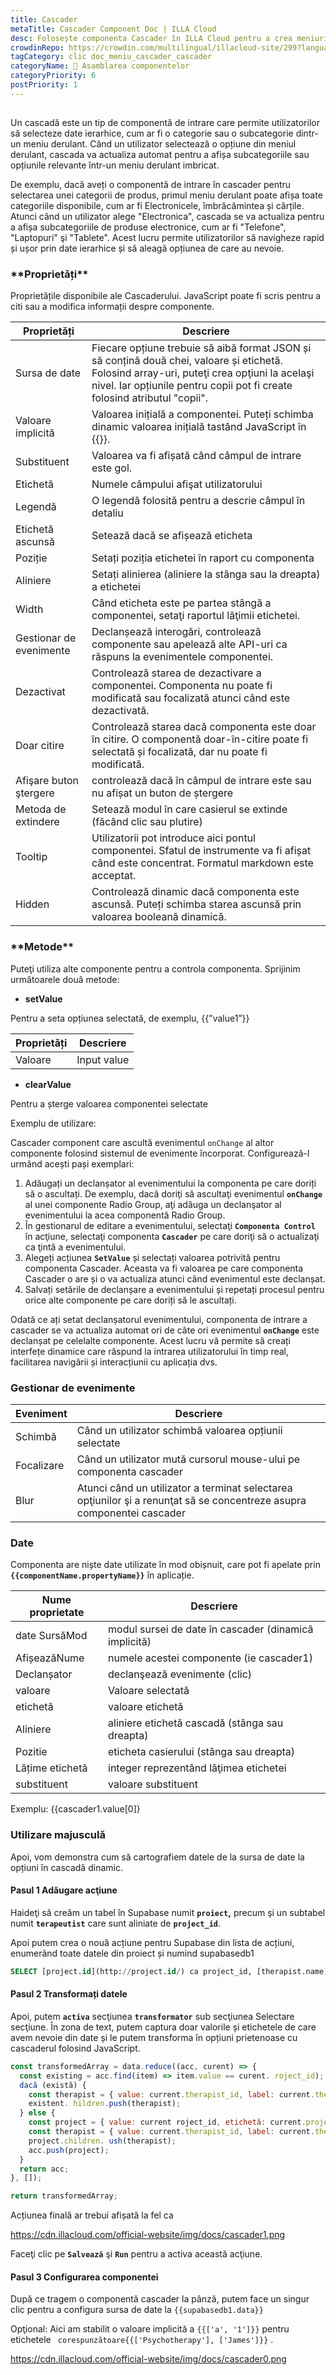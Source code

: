 ```yaml
---
title: Cascader
metaTitle: Cascader Component Doc | ILLA Cloud
desc: Folosește componenta Cascader în ILLA Cloud pentru a crea meniuri pe mai multe niveluri pentru aplicații web. Află ce este Cascader și cum să personalizezi și să controlezi opțiunile Cascader.
crowdinRepo: https://crowdin.com/multilingual/illacloud-site/299?languages=ro&filter=basic&value=0
tagCategory: clic doc_meniu_cascader_cascader
categoryName: 🧬 Asamblarea componentelor
categoryPriority: 6
postPriority: 1
---
```


## <h2 hidden>Ce este Cascader?</h2>

Un cascadă este un tip de componentă de intrare care permite utilizatorilor să selecteze date ierarhice, cum ar fi o categorie sau o subcategorie dintr-un meniu derulant. Când un utilizator selectează o opțiune din meniul derulant, cascada va actualiza automat pentru a afișa subcategoriile sau opțiunile relevante într-un meniu derulant imbricat.

De exemplu, dacă aveți o componentă de intrare în cascader pentru selectarea unei categorii de produs, primul meniu derulant poate afișa toate categoriile disponibile, cum ar fi Electronicele, îmbrăcămintea și cărțile. Atunci când un utilizator alege "Electronica", cascada se va actualiza pentru a afișa subcategoriile de produse electronice, cum ar fi "Telefone", "Laptopuri" şi "Tablete". Acest lucru permite utilizatorilor să navigheze rapid și ușor prin date ierarhice și să aleagă opțiunea de care au nevoie.

### \***\*Proprietăți\*\***

Proprietățile disponibile ale Cascaderului. JavaScript poate fi scris pentru a citi sau a modifica informații despre componente.

| Proprietăți             | Descriere                                                                                                                                                                                                                |
| ----------------------- | ------------------------------------------------------------------------------------------------------------------------------------------------------------------------------------------------------------------------ |
| Sursa de date           | Fiecare opțiune trebuie să aibă format JSON și să conțină două chei, valoare și etichetă. Folosind array-uri, puteţi crea opţiuni la acelaşi nivel. Iar opțiunile pentru copii pot fi create folosind atributul "copii". |
| Valoare implicită       | Valoarea inițială a componentei. Puteți schimba dinamic valoarea inițială tastând JavaScript în {{}}.                                                                                                                    |
| Substituent             | Valoarea va fi afișată când câmpul de intrare este gol.                                                                                                                                                                  |
| Etichetă                | Numele câmpului afişat utilizatorului                                                                                                                                                                                    |
| Legendă                 | O legendă folosită pentru a descrie câmpul în detaliu                                                                                                                                                                    |
| Etichetă ascunsă        | Setează dacă se afișează eticheta                                                                                                                                                                                        |
| Poziție                 | Setați poziția etichetei în raport cu componenta                                                                                                                                                                         |
| Aliniere                | Setați alinierea (aliniere la stânga sau la dreapta) a etichetei                                                                                                                                                         |
| Width                   | Când eticheta este pe partea stângă a componentei, setaţi raportul lăţimii etichetei.                                                                                                                                    |
| Gestionar de evenimente | Declanșează interogări, controlează componente sau apelează alte API-uri ca răspuns la evenimentele componentei.                                                                                                         |
| Dezactivat              | Controlează starea de dezactivare a componentei. Componenta nu poate fi modificată sau focalizată atunci când este dezactivată.                                                                                          |
| Doar citire             | Controlează starea dacă componenta este doar în citire. O componentă doar-în-citire poate fi selectată și focalizată, dar nu poate fi modificată.                                                                        |
| Afişare buton ştergere  | controlează dacă în câmpul de intrare este sau nu afișat un buton de ștergere                                                                                                                                            |
| Metoda de extindere     | Setează modul în care casierul se extinde (făcând clic sau plutire)                                                                                                                                                      |
| Tooltip                 | Utilizatorii pot introduce aici pontul componentei. Sfatul de instrumente va fi afișat când este concentrat. Formatul markdown este acceptat.                                                                            |
| Hidden                  | Controlează dinamic dacă componenta este ascunsă. Puteți schimba starea ascunsă prin valoarea booleană dinamică.                                                                                                         |

### \***\*Metode\*\***

Puteţi utiliza alte componente pentru a controla componenta. Sprijinim următoarele două metode:

-   **setValue**

Pentru a seta opțiunea selectată, de exemplu, {{”value1”}}

| Proprietăți | Descriere   |
| ----------- | ----------- |
| Valoare     | Input value |

-   **clearValue**

Pentru a șterge valoarea componentei selectate 

Exemplu de utilizare:

Cascader component care ascultă evenimentul `onChange` al altor componente folosind sistemul de evenimente încorporat. Configurează-l urmând acești pași exemplari:

1.  Adăugați un declanșator al evenimentului la componenta pe care doriți să o ascultați. De exemplu, dacă doriţi să ascultaţi evenimentul **`onChange`** al unei componente Radio Group, aţi adăuga un declanşator al evenimentului la acea componentă Radio Group.
2.  În gestionarul de editare a evenimentului, selectaţi **`Componenta Control `** în acţiune, selectaţi componenta **`Cascader`** pe care doriţi să o actualizaţi ca ţintă a evenimentului.
3.  Alegeți acțiunea **`SetValue`** și selectați valoarea potrivită pentru componenta Cascader. Aceasta va fi valoarea pe care componenta Cascader o are și o va actualiza atunci când evenimentul este declanșat.
4.  Salvați setările de declanșare a evenimentului și repetați procesul pentru orice alte componente pe care doriți să le ascultați.

Odată ce ați setat declanșatorul evenimentului, componenta de intrare a cascader se va actualiza automat ori de câte ori evenimentul **`onChange`** este declanșat pe celelalte componente. Acest lucru vă permite să creați interfețe dinamice care răspund la intrarea utilizatorului în timp real, facilitarea navigării și interacțiunii cu aplicația dvs.

### Gestionar de evenimente

| Eveniment  | Descriere                                                                                                              |
| ---------- | ---------------------------------------------------------------------------------------------------------------------- |
| Schimbă    | Când un utilizator schimbă valoarea opțiunii selectate                                                                 |
| Focalizare | Când un utilizator mută cursorul mouse-ului pe componenta cascader                                                     |
| Blur       | Atunci când un utilizator a terminat selectarea opţiunilor şi a renunţat să se concentreze asupra componentei cascader |

### Date

Componenta are niște date utilizate în mod obișnuit, care pot fi apelate prin **`{{componentName.propertyName}}`** în aplicație.

| Nume proprietate | Descriere                                             |
| ---------------- | ----------------------------------------------------- |
| date SursăMod    | modul sursei de date în cascader (dinamică implicită) |
| AfișeazăNume     | numele acestei componente (ie cascader1)              |
| Declanșator      | declanşează evenimente (clic)                         |
| valoare          | Valoare selectată                                     |
| etichetă         | valoare etichetă                                      |
| Aliniere         | aliniere etichetă cascadă (stânga sau dreapta)        |
| Pozitie          | eticheta casierului (stânga sau dreapta)              |
| Lățime etichetă  | integer reprezentând lăţimea etichetei                |
| substituent      | valoare substituent                                   |

Exemplu: {{cascader1.value[0]}

### Utilizare majusculă

Apoi, vom demonstra cum să cartografiem datele de la sursa de date la opțiuni în cascadă dinamic. 

#### Pasul 1 Adăugare acţiune

Haideţi să creăm un tabel în Supabase numit **`proiect`,** precum şi un subtabel numit **`terapeutist`** care sunt aliniate de **`project_id`**.

Apoi putem crea o nouă acțiune pentru Supabase din lista de acțiuni, enumerând toate datele din proiect și numind supabasedb1 

```sql
SELECT [project.id](http://project.id/) ca project_id, [therapist.name](http://therapist.name/) ca therapist_name from therapist join project on therapist.project_id = [project.id](http://project.id/)
```

#### Pasul 2 Transformați datele

Apoi, putem **`activa`** secţiunea **`transformator`** sub secţiunea Selectare secţiune. În zona de text, putem captura doar valorile și etichetele de care avem nevoie din date și le putem transforma în opțiuni prietenoase cu cascaderul folosind JavaScript.

```jsx
const transformedArray = data.reduce((acc, curent) => {
  const existing = acc.find(item) => item.value == curent. roject_id);
  dacă (există) {
    const therapist = { value: current.therapist_id, label: current.therapist_name };
    existent. hildren.push(therapist);
  } else {
    const project = { value: current roject_id, etichetă: current.project_name, copii: [] };
    const therapist = { value: current.therapist_id, label: current.therapist_name };
    project.children. ush(therapist);
    acc.push(project);
  }
  return acc;
}, []);

return transformedArray;
```

Acțiunea finală ar trebui afișată la fel ca

<https://cdn.illacloud.com/official-website/img/docs/cascader1.png>

Faceţi clic pe **`Salvează`** şi **`Run`** pentru a activa această acţiune.

#### Pasul 3 Configurarea componentei

După ce tragem o componentă cascader la pânză, putem face un singur clic pentru a configura sursa de date la `{{supabasedb1.data}}` 

Opţional: Aici am stabilit o valoare implicită a `{{['a', '1']}}` pentru etichetele ` corespunzătoare{{['Psychotherapy'], ['James']}}` .

<https://cdn.illacloud.com/official-website/img/docs/cascader0.png>
